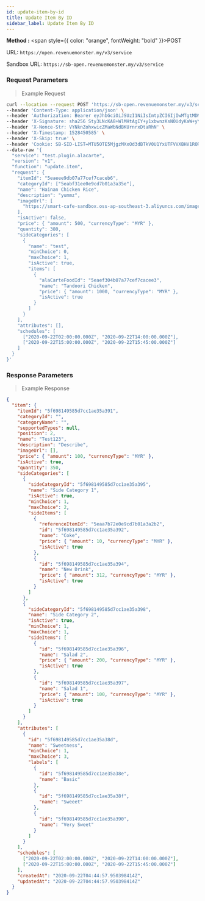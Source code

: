 ```yaml
---
id: update-item-by-id
title: Update Item By ID
sidebar_label: Update Item By ID
---
```



**Method :** <span style={{ color: "orange", fontWeight: "bold" }}>POST</span><br/>

URL: `https://open.revenuemonster.my/v3/service`<br/>

Sandbox URL: `https://sb-open.revenuemonster.my/v3/service`

### Request Parameters

> Example Request

```bash
curl --location --request POST 'https://sb-open.revenuemonster.my/v3/service' \
--header 'Content-Type: application/json' \
--header 'Authorization: Bearer eyJhbGciOiJSUzI1NiIsImtpZCI6IjIwMTgtMDMtMTMiLCJ0eXAiOiJKV1QifQ.eyJhdWQiOlsiYXBpX2NsaWVudEBFaGNLQzA5QmRYUm9RMnhwWlc1MEVKTE42dFdBMG82MEx3Il0sImV4cCI6MTYwMzI1NDU2OSwiaWF0IjoxNjAwNjYyNTY5LCJpc3MiOiJodHRwczovL3NiLW9hdXRoLnJldmVudWVtb25zdGVyLm15IiwianRpIjoiRWh3S0VFOUJkWFJvUVdOalpYTnpWRzlyWlc0UTZNenR5b1RFckpzVyIsIm5iZiI6MTYwMDY2MjU2OSwic3ViIjoiRWhRS0NFMWxjbU5vWVc1MEVKWFZ6ZDN3cmFxVE9SSVFDZ1JWYzJWeUVJeUpxSXp2eU1QVmNRIn0.H3G6UDX7sR9EXtTMNs4Q2OHdhUGIhhCfdlAeOpywH4rDuVOcWXXwzF4Imbx8E7I10vFAJpwYZrEkCWCdCCw-WV11y9VT5kP6k75CeS-ZPMOLcKnC5iFT7vEi07r6ovwty9erlcZeXrtrmEIn3rnLva-dxSg3vZ2MyymoNDk-kV7ltXnkoWW4jtXRls6siLhxeY__8kXn2qa0ojVX4Nm6HmzN_vgi-RKSmToMgsdzTF94Y61QVBWhZfolD2-JpHx4qNlklcUdv8HOJ1QHHWpyoJytaJmvr3GJ5G399LbcTLwxB1p2qPg7z4hpoGNu4AP-ybRJVC3P9q9OscQYDNX-dA' \
--header 'X-Signature: sha256 Sty3LNcKA8+WlMHtAgIY+y1xbwnzKsN0UdyKaW+yYIgcTkBAtF7G5Lx251qQITURJ4wiXPDODxhs1nFVmBBing==' \
--header 'X-Nonce-Str: VYNknZohxwicZMaWbNdBKUrnrxDtaRhN' \
--header 'X-Timestamp: 1528450585' \
--header 'X-Skip: true' \
--header 'Cookie: SB-SID-LIST=MTU5OTE5MjgzMXxOd3dBTkV0U1YxUTFVVXBHV1RORFNVeFhUMDVXVUZWQlJqSmFRa2hCTjBwVE5rYzNUbGRPVDFWWldWbEdVRE0xVVVZek5qTTFSMUU9fJOuNAHQx3JzseOCgLHttpZxwd5Sw46dyY-76pvKkUfE; SB-SID=MTU5OTE5MjgzMXxOd3dBTkVwSFVWVklOVFl6VWtGVFFWTlJORVpaVDFwRFNVTkNSMHMwV1VsSVQxQklNalUwVlVWQ1JGaEZVMG8zVXpkUlVVczJUMEU9fAF5jKSWmCYcLnMxwtmP9INye1UQSY9N6WXXO4sXUi2W; DEV-SID-LIST=MTYwMDQyMDc0NnxOd3dBTkZGS05FaFpSRkpLUVVoWFFVOUhTMGhJUmxZM1JVRkJObE5hUjBWU1ZVeEhVRFl6VkV0TFEwdFJXVGMzVEVwWFZ6WlhSMUU9fL0oW5k7HmzYM9-tdI3uzhszpjftGruCZD9EunqTledF; DEV-SID=MTYwMDQyMDc0NnxOd3dBTkRKYVJFODJXRFJQTWxwSFdFeFdOa3cxU0U5VE4wUkNTelZYVmpkT1VEWTNTRmRhTkU5WVNGQkhOMHhOUmpWSlZsQlFXVUU9fPny0cm7qpc_FKeFUzvLT02pxoMXzLkIHkzz_sR4xiWs; route=98167a1c8a2a1948312c3dab462ebc5a' \
--data-raw '{
  "service": "test.plugin.alacarte",
  "version": "v1",
  "function": "update.item",
  "request": {
    "itemId": "5eaeee9db07a77cef7caceb6",
    "categoryId": ["5eabf31ee0e9cd7b01a3a35e"],
    "name": "Hainan Chicken Rice",
    "description": "yummz",
    "imageUrl": [
      "https://smart-cafe-sandbox.oss-ap-southeast-3.aliyuncs.com/images/4118165203679668885/3b198791-fedb-426e-98ef-adb8cd3d6718"
    ],
    "isActive": false,
    "price": { "amount": 500, "currencyType": "MYR" },
    "quantity": 380,
    "sideCategories": [
      {
        "name": "test",
        "minChoice": 0,
        "maxChoice": 1,
        "isActive": true,
        "items": [
          {
            "alaCarteFoodId": "5eaef304b07a77cef7cacee3",
            "name": "Tandoori Chicken",
            "price": { "amount": 1000, "currencyType": "MYR" },
            "isActive": true
          }
        ]
      }
    ],
    "attributes": [],
    "schedules": [
      ["2020-09-22T02:00:00.000Z", "2020-09-22T14:00:00.000Z"],
      ["2020-09-22T15:00:00.000Z", "2020-09-22T15:45:00.000Z"]
    ]
  }
}'
```

### Response Parameters

> Example Response

```json
{
  "item": {
    "itemId": "5f698149585d7cc1ae35a391",
    "categoryId": "",
    "categoryName": "",
    "supportedTypes": null,
    "position": 2,
    "name": "Test123",
    "description": "Describe",
    "imageUrl": [],
    "price": { "amount": 100, "currencyType": "MYR" },
    "isActive": true,
    "quantity": 350,
    "sideCategories": [
      {
        "sideCategoryId": "5f698149585d7cc1ae35a395",
        "name": "Side Category 1",
        "isActive": true,
        "minChoice": 1,
        "maxChoice": 2,
        "sideItems": [
          {
            "referenceItemId": "5eaa7b72e0e9cd7b01a3a2b2",
            "id": "5f698149585d7cc1ae35a392",
            "name": "Coke",
            "price": { "amount": 10, "currencyType": "MYR" },
            "isActive": true
          },
          {
            "id": "5f698149585d7cc1ae35a394",
            "name": "New Drink",
            "price": { "amount": 312, "currencyType": "MYR" },
            "isActive": true
          }
        ]
      },
      {
        "sideCategoryId": "5f698149585d7cc1ae35a398",
        "name": "Side Category 2",
        "isActive": true,
        "minChoice": 1,
        "maxChoice": 1,
        "sideItems": [
          {
            "id": "5f698149585d7cc1ae35a396",
            "name": "Salad 2",
            "price": { "amount": 200, "currencyType": "MYR" },
            "isActive": true
          },
          {
            "id": "5f698149585d7cc1ae35a397",
            "name": "Salad 1",
            "price": { "amount": 100, "currencyType": "MYR" },
            "isActive": true
          }
        ]
      }
    ],
    "attributes": [
      {
        "id": "5f698149585d7cc1ae35a38d",
        "name": "Sweetness",
        "minChoice": 1,
        "maxChoice": 3,
        "labels": [
          {
            "id": "5f698149585d7cc1ae35a38e",
            "name": "Basic"
          },
          {
            "id": "5f698149585d7cc1ae35a38f",
            "name": "Sweeet"
          },
          {
            "id": "5f698149585d7cc1ae35a390",
            "name": "Very Sweet"
          }
        ]
      }
    ],
    "schedules": [
      ["2020-09-22T02:00:00.000Z", "2020-09-22T14:00:00.000Z"],
      ["2020-09-22T15:00:00.000Z", "2020-09-22T15:45:00.000Z"]
    ],
    "createdAt": "2020-09-22T04:44:57.950398414Z",
    "updatedAt": "2020-09-22T04:44:57.950398414Z"
  }
}
```
